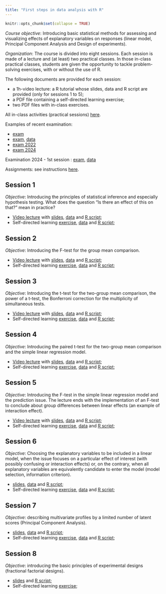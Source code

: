 ```yaml
---
title: "First steps in data analysis with R"
---
```


```r
knitr::opts_chunk$set(collapse = TRUE)
```

*Course objective*: Introducing basic statistical methods for assessing and visualizing effects of explanatory variables on responses (linear model, Principal Component Analysis and Design of experiments). 

*Organization*: The course is divided into eight sessions. Each session is made of a lecture and (at least) two practical classes. In those in-class practical classes, students are given the opportunity to tackle problem-solving exercises, with or without the use of R.  

The following documents are provided for each session:

* a 1h-video lecture: a R tutorial whose slides, data and R script are provided (only for sessions 1 to 5);   
* a PDF file containing a self-directed learning exercise; 
* two PDF files with in-class exercises.  

All in-class activities (practical sessions) [here](https://agrocampusds.github.io/demarche_statistique/).

Examples of recent examination: 

* [exam](./teaching/PDFs/DS21examSession1.pdf) 
* [exam](./teaching/PDFs/DS_Exercice_Souche.pdf), [data](./teaching/data/souche.txt)
* [exam 2022](./teaching/PDFs/DSexamSession12022.pdf)
* [exam 2024](./teaching/PDFs/DSexam2024_2025_AA2.pdf)

Examination 2024 - 1st session : [exam](./teaching/PDFs/ExamDS20241.pdf), [data](./teaching/data/hedo-sucre.txt)

Assignments: see instructions [here](./teaching/PDFs/evaluation.pdf).

## Session 1

*Objective*: Introducing the principles of statistical inference and especially hypothesis testing. What does the question "Is there an effect of this on that?" mean in practice? 

* [Video lecture](https://youtu.be/vHiRSJGq53M) with [slides](./teaching/PDFs/DS20Session1.pdf), [data](./teaching/data/pig.txt) and [R script](./teaching/scripts/session1.R);   
* Self-directed learning [exercise](./teaching/pdfs/ds20exerciceautoevaluation1.pdf), [data](./teaching/data/coffee.txt) and [R script](./teaching/Scripts/ExerciceAutoEvaluation1.R); 

## Session 2

*Objective*: Introducing the F-test for the group mean comparison.

* [Video lecture](https://youtu.be/cGkuIZM_-AE) with [slides](./teaching/PDFs/DS20Session2.pdf), [data](./teaching/data/pig.txt) and [R script](./teaching/scripts/session2.R);   
* Self-directed learning [exercise](./teaching/pdfs/ds20exerciceautoevaluation2.pdf), [data](./teaching/data/coffee.txt) and [R script](./teaching/scripts/exerciceautoevaluation2.R);

## Session 3

*Objective*: Introducing the t-test for the two-group mean comparison, the power of a t-test, the Bonferroni correction for the multiplicity of simultaneous tests.

* [Video lecture](https://youtu.be/5GrlbSspeic) with [slides](./teaching/PDFs/DS20Session3.pdf), [data](./teaching/data/pig.txt) and [R script](./teaching/scripts/session3.R);   
* Self-directed learning [exercise](./teaching/pdfs/ds20exerciceautoevaluation3.pdf), [data](./teaching/data/coffee.txt) and [R script](./teaching/scripts/exerciceautoevaluation3.R);

## Session 4

*Objective*: Introducing the paired t-test for the two-group mean comparison and the simple linear regression model.

* [Video lecture](https://youtu.be/r6evkckZ1y8) with [slides](./teaching/PDFs/DS20Session4.pdf), [data](./teaching/data/pig.txt) and [R script](./teaching/scripts/session4.R);   
* Self-directed learning [exercise](./teaching/pdfs/ds20exerciceautoevaluation4.pdf), [data](./teaching/data/coffee.txt) and [R script](./teaching/scripts/exerciceautoevaluation4.R);

## Session 5

*Objective*: Introducing the F-test in the simple linear regression model and the prediction issue. The lecture ends with the implementation of an F-test to conclude about group differences between linear effects (an example of interaction effect).

* [Video lecture](https://youtu.be/tV7H3tpJvsQ) with [slides](./teaching/PDFs/DS20Session5.pdf), [data](./teaching/data/pig.txt) and [R script](./teaching/scripts/session5.R);   
* Self-directed learning [exercise](./teaching/pdfs/ds20exerciceautoevaluation5.pdf), [data](./teaching/data/coffee.txt) and [R script](./teaching/scripts/exerciceautoevaluation5.R);

## Session 6

*Objective*: Choosing the explanatory variables to be included in a linear model, when the issue focuses on a particular effect of interest (with possibly confusing or interaction effects) or, on the contrary, when all explanatory variables are equivalently candidate to enter the model (model selection, information criterion).

* [slides](./teaching/PDFs/DS25Session6.pdf), [data](./teaching/data/pig10.txt) and [R script](./teaching/scripts/Session6.R);   
* Self-directed learning [exercise](./teaching/pdfs/Exerciceautoevaluation6.pdf), [data](./teaching/data/coffee.txt) and [R script](./teaching/scripts/exerciceautoevaluation5.R);

## Session 7

*Objective*: describing multivariate profiles by a limited number of latent scores (Principal Component Analysis).

* [slides](./teaching/PDFs/DS25Session7.pdf), [data](./teaching/data/pig10.txt) and [R script](./teaching/scripts/Session7.R);   
* Self-directed learning [exercise](./teaching/pdfs/Exerciceautoevaluation7.pdf), [data](./teaching/data/coffee.txt) and [R script](./teaching/scripts/exerciceautoevaluation5.R);

## Session 8

*Objective*: introducing the basic principles of experimental designs (fractional factorial designs).

* [slides](./teaching/PDFs/DS25Session8.pdf) and [R script](./teaching/scripts/Session8.R);   
* Self-directed learning [exercise](./teaching/pdfs/Exerciceautoevaluation8.pdf);